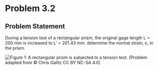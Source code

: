 # Problem 3.2 {.unnumbered}

## Problem Statement

During a tension test of a rectangular prism, the original gage length L = 200 mm is increased to L' = 201.43 mm. determine the normal strain, ε, in the prism.

![Figure 1: A rectangular prism is subjected to a tension test.](images/650.png){fig-alt="A rectangular prism is subjected to a tension test."} 
\[Problem adapted from © Chris Galitz CC BY NC-SA 4.0\]
